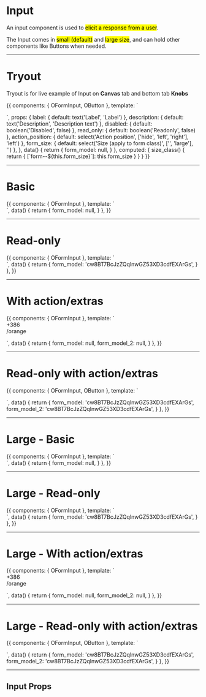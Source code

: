 <!-- Storybook Addon imports -->

<!-- Component import -->

<!-- Additional subcomponents -->


<Meta title='5. Components|Forms/Input' />

# Input

An input component is used to <mark>elicit a response from a user</mark>.

The Input comes in <mark>small (default)</mark> and <mark>large size</mark>, and can hold other components like Buttons when needed.

<hr/>

# Tryout

Tryout is for live example of Input on **Canvas** tab and bottom tab **Knobs**

<Story name='Tryout'>
  {{
    components: { OFormInput, OButton },
    template: `<form class="form" :class="size_class">
      <o-form-input id="form_basic" 
        v-model="form_model" 
        :label="label"
        :description="description"
        :disabled="disabled"
        :read_only="read_only"
        :action_position="action_position">
        <div slot="action">
          <o-button text="copy to clipboard" size="small" />
        </div>
      </o-form-input>
    </form>`,
    props: {
      label: {
        default: text('Label', 'Label')
      },
      description: {
        default: text('Description', 'Description text')
      },
      disabled: {
        default: boolean('Disabled', false)
      },
      read_only: {
        default: boolean('Readonly', false)
      },
      action_position: {
        default: select('Action position', ['hide', 'left', 'right'], 'left')
      },
      form_size: {
        default: select('Size (apply to form class)', ['', 'large'], '')
      },
    },
    data() {
      return {
        form_model: null,
      }
    },
    computed: {
      size_class() {
        return { [`form--${this.form_size}`]: this.form_size }
      }
    }
  }}
</Story>

<hr/>


# Basic

<Preview>
  <Story name='Basic'>
    {{
      components: { OFormInput },
      template: `<form class="form">
        <o-form-input id="form_basic" 
          v-model="form_model" 
          label="Label"
          description="Description text" />
      </form>`,
      data() {
        return {
          form_model: null,
        }
      },
    }}
  </Story>
</Preview>

<hr/>


# Read-only

<Preview>
  <Story name='Read-only'>
    {{
      components: { OFormInput },
      template: `<form class="form">
        <o-form-input id="form_basic" 
          v-model="form_model" 
          label="Label"
          description="Description text"
          :read_only="true" />
      </form>`,
      data() {
        return {
          form_model: 'cw8BT7BcJzZQqlnwGZ53XD3cdfEXArGs',
        }
      },
    }}
  </Story>
</Preview>

<hr/>


# With action/extras

<Preview>
  <Story name='With action/extras'>
    {{
      components: { OFormInput },
      template: `<form class="form">
        <o-form-input id="form_basic" 
          v-model="form_model" 
          label="Your phone number"
          description="Description text">
          <div slot="action">
            +386
          </div>
        </o-form-input>
        <o-form-input id="form_basic_2" 
          v-model="form_model_2" 
          label="https://example.com"
          description="Description text"
          action_position="right">
          <div slot="action">
            /orange
          </div>
        </o-form-input>
      </form>`,
      data() {
        return {
          form_model: null,
          form_model_2: null,
        }
      },
    }}
  </Story>
</Preview>

<hr/>


# Read-only with action/extras

<Preview>
  <Story name='Read-only with action/extras'>
    {{
      components: { OFormInput, OButton },
      template: `<form class="form">
        <o-form-input id="form_basic" 
          v-model="form_model" 
          label="Your phone number"
          description="To change your API key please contact support"
          :read_only="true">
          <div slot="action">
            <o-button text="copy to clipboard" size="small" />
          </div>
        </o-form-input>
        <o-form-input id="form_basic_2" 
          v-model="form_model_2" 
          label="Your API key"
          description="To change your API key please contact support"
          :read_only="true"
          action_position="right">
          <div slot="action">
            <o-button text="copy to clipboard" size="small" />
          </div>
        </o-form-input>
      </form>`,
      data() {
        return {
          form_model: 'cw8BT7BcJzZQqlnwGZ53XD3cdfEXArGs',
          form_model_2: 'cw8BT7BcJzZQqlnwGZ53XD3cdfEXArGs',
        }
      },
    }}
  </Story>
</Preview>

<hr/>


# Large - Basic

<Preview>
  <Story name='Large - Basic'>
    {{
      components: { OFormInput },
      template: `<form class="form form--large">
        <o-form-input id="form_basic" 
          v-model="form_model" 
          label="Large"
          description="Description text" />
      </form>`,
      data() {
        return {
          form_model: null,
        }
      },
    }}
  </Story>
</Preview>

<hr/>


# Large - Read-only

<Preview>
  <Story name='Large - Read-only'>
    {{
      components: { OFormInput },
      template: `<form class="form form--large">
        <o-form-input id="form_basic" 
          v-model="form_model" 
          label="Label"
          description="Description text"
          :read_only="true" />
      </form>`,
      data() {
        return {
          form_model: 'cw8BT7BcJzZQqlnwGZ53XD3cdfEXArGs',
        }
      },
    }}
  </Story>
</Preview>

<hr/>


# Large - With action/extras

<Preview>
  <Story name='Large - With action/extras'>
    {{
      components: { OFormInput },
      template: `<form class="form form--large">
        <o-form-input id="form_basic" 
          v-model="form_model" 
          label="Your phone number"
          description="Description text">
          <div slot="action">
            +386
          </div>
        </o-form-input>
        <o-form-input id="form_basic_2" 
          v-model="form_model_2" 
          label="https://example.com"
          description="Description text"
          action_position="right">
          <div slot="action">
            /orange
          </div>
        </o-form-input>
      </form>`,
      data() {
        return {
          form_model: null,
          form_model_2: null,
        }
      },
    }}
  </Story>
</Preview>

<hr/>


# Large - Read-only with action/extras

<Preview>
  <Story name='Large - Read-only with action/extras'>
    {{
      components: { OFormInput, OButton },
      template: `<form class="form form--large">
        <o-form-input id="form_basic" 
          v-model="form_model" 
          label="Your phone number"
          description="To change your API key please contact support"
          :read_only="true">
          <div slot="action">
            <o-button text="copy to clipboard" size="small" />
          </div>
        </o-form-input>
        <o-form-input id="form_basic_2" 
          v-model="form_model_2" 
          label="Your API key"
          description="To change your API key please contact support"
          :read_only="true"
          action_position="right">
          <div slot="action">
            <o-button text="copy to clipboard" size="small" />
          </div>
        </o-form-input>
      </form>`,
      data() {
        return {
          form_model: 'cw8BT7BcJzZQqlnwGZ53XD3cdfEXArGs',
          form_model_2: 'cw8BT7BcJzZQqlnwGZ53XD3cdfEXArGs',
        }
      },
    }}
  </Story>
</Preview>

<hr/>

## Input Props

<Props of={OFormInput} />

